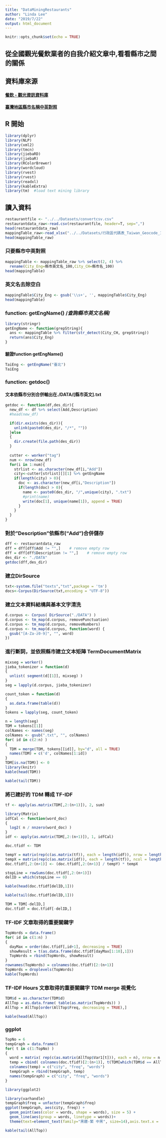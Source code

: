 ```yaml
---
title: "DataMiningRestaurants"
author: "Linda Lee"
date: "2019/7/22"
output: html_document
---
```


```r
knitr::opts_chunk$set(echo = TRUE)
```

## 從全國觀光餐飲業者的自我介紹文章中,看看縣市之間的關係

## 資料庫來源
#### [餐飲 - 觀光資訊資料庫](https://data.gov.tw/dataset/7779)

#### [臺灣地區縣市名稱中英對照](https://alerts.ncdr.nat.gov.tw/Document/%E8%A1%8C%E6%94%BF%E5%8D%80%E4%BB%A3%E7%A2%BC%E8%A1%A8_Taiwan_Geocode_103_v2.xlsx)


## R 開始
```r
library(dplyr)
library(NLP)
library(xml2)
library(tmcn)
library(jiebaRD)
library(jiebaR)
library(RColorBrewer)
library(wordcloud)
library(rvest)
library(rvest)
library(readxl)
library(kableExtra)
library(tm)  #load text mining library
```

## 讀入資料
```r
restaurantfile <- "../../Datasets/convertcsv.csv"
restaurantdata_raw<-read.csv(restaurantfile, header=T, sep=",")
head(restaurantdata_raw)
mappingTable_raw<-read_xlsx("../../Datasets/行政區代碼表_Taiwan_Geocode_103_v2.xlsx")
head(mappingTable_raw)
```

### 只要縣市中英對照
```r
mappingTable <- mappingTable_raw %>% select(2, 4) %>%
  rename(City_Eng=縣市英文名_100,City_CH=縣市名_100)
head(mappingTable)
```

### 英文名去除空白
```r
mappingTable$City_Eng <- gsub('\\s+', '', mappingTable$City_Eng)
head(mappingTable)
```

### function: getEngName() /*查詢縣市英文名稱*/
```r
library(stringr)
getEngName <- function(grepString){
  ans <- mappingTable %>% filter(str_detect(City_CH, grepString))
  return(ans$City_Eng)
}
```

#### 驗證function getEngName()
```r
TaiEng <- getEngName("臺北")
TaiEng
```

### function: getdoc() 
#### 文本依縣市分別合併輸出在./DATA/[縣市英文].txt
```r
getdoc <- function(df,des_dir){
  new_df <- df %>% select(Add,Description)
  #head(new_df)

  if(dir.exists(des_dir)){
    unlink(paste0(des_dir, "/*", ""))
  }else
  {
    dir.create(file.path(des_dir))
  }
  
  cutter <- worker("tag")
  num <- nrow(new_df)
  for(i in 1:num){
    strlist <- as.character(new_df[i,"Add"])
    city<-cutter[strlist][][1] %>% getEngName
    if(length(city) > 0){
      doc <- as.character(new_df[i,"Description"])
      if(length(doc) > 0){
        name <- paste0(des_dir, "/",unique(city), ".txt")
        #print(name)
        write(doc[1], unique(name[1]), append = TRUE)
      }
    }
  }
}
```

### 對於"Description"依縣市("Add")合併儲存
```r
dff <- restaurantdata_raw
dff = dff[dff$Add != "",]    # remove empty row
dff = dff[dff$Description != "",]    # remove empty row
des_dir <- "./DATA"
getdoc(dff,des_dir)
```

### 建立DirSource
```r
txt<-system.file("texts","txt",package = 'tm')
docs<-Corpus(DirSource(txt,encoding = "UTF-8"))
```

### 建立文本資料結構與基本文字清洗
```r
d.corpus <- Corpus( DirSource("./DATA") )
d.corpus <- tm_map(d.corpus, removePunctuation)
d.corpus <- tm_map(d.corpus, removeNumbers)
d.corpus <- tm_map(d.corpus, function(word) {
  gsub("[A-Za-z0-9]", "", word)
})
```

### 進行斷詞，並依照縣市建立文本矩陣 TermDocumentMatrix
```r
mixseg = worker()
jieba_tokenizer = function(d)
{
  unlist( segment(d[[1]], mixseg) )
}
seg = lapply(d.corpus, jieba_tokenizer)

count_token = function(d)
{
  as.data.frame(table(d))
}
tokens = lapply(seg, count_token)

n = length(seg)
TDM = tokens[[1]]
colNames <- names(seg)
colNames <- gsub(".txt", "", colNames)
for( id in c(2:n) )
{
  TDM = merge(TDM, tokens[[id]], by="d", all = TRUE)
  names(TDM) = c('d', colNames[1:id])
}
TDM[is.na(TDM)] <- 0
library(knitr)
kable(head(TDM))
```

```r
kable(tail(TDM))
```

### 將已建好的 TDM 轉成 TF-IDF
```r
tf <- apply(as.matrix(TDM[,2:(n+1)]), 2, sum)

library(Matrix)
idfCal <- function(word_doc)
{ 
  log2( n / nnzero(word_doc) ) 
}
idf <- apply(as.matrix(TDM[,2:(n+1)]), 1, idfCal)

doc.tfidf <- TDM

tempY = matrix(rep(c(as.matrix(tf)), each = length(idf)), nrow = length(idf))
tempX = matrix(rep(c(as.matrix(idf)), each = length(tf)), ncol = length(tf), byrow = TRUE)
doc.tfidf[,2:(n+1)] <- (doc.tfidf[,2:(n+1)] / tempY) * tempX

stopLine = rowSums(doc.tfidf[,2:(n+1)])
delID = which(stopLine == 0)

kable(head(doc.tfidf[delID,1]))
```

```r
kable(tail(doc.tfidf[delID,1]))
```

```r
TDM = TDM[-delID,]
doc.tfidf = doc.tfidf[-delID,]
```

### TF-IDF 文章取得的重要關鍵字
```r
TopWords = data.frame()
for( id in c(1:n) )
{
  dayMax = order(doc.tfidf[,id+1], decreasing = TRUE)
  showResult = t(as.data.frame(doc.tfidf[dayMax[1:10],1]))
  TopWords = rbind(TopWords, showResult)
}
rownames(TopWords) = colnames(doc.tfidf)[2:(n+1)]
TopWords = droplevels(TopWords)
kable(TopWords)
```

### TF-IDF Hours 文章取得的重要關鍵字 TDM merge 視覺化
```r
TDM$d = as.character(TDM$d)
AllTop = as.data.frame( table(as.matrix(TopWords)) )
AllTop = AllTop[order(AllTop$Freq, decreasing = TRUE),]

kable(head(AllTop))
```

### ggplot
```r
TopNo = 6
tempGraph = data.frame()
for( t in c(1:TopNo) )
{
  word = matrix( rep(c(as.matrix(AllTop$Var1[t])), each = n), nrow = n )
  temp = cbind( colnames(doc.tfidf)[2:(n+1)], t(TDM[which(TDM$d == AllTop$Var1[t]), 2:(n+1)]), word )
  colnames(temp) = c("city", "freq", "words")
  tempGraph = rbind(tempGraph, temp)
  names(tempGraph) = c("city", "freq", "words")
}
```

```r
library(ggplot2)
```

```r
library(varhandle)
tempGraph$freq = unfactor(tempGraph$freq)
ggplot(tempGraph, aes(city, freq)) + 
  geom_point(aes(color = words, shape = words), size = 5) +
  geom_line(aes(group = words, linetype = words))+
  theme(text=element_text(family="黑體-繁 中黑", size=14),axis.text.x = element_text(angle=90, hjust=1))
```

```r
kable(tail(AllTop))
```

### 
